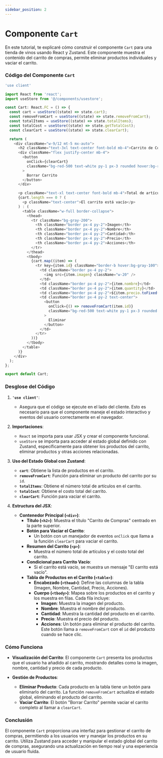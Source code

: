 ```yaml
---
sidebar_position: 2
---
```

#  Componente `Cart`

En este tutorial, te explicaré cómo construir el componente `Cart` para una tienda de vinos usando React y Zustand. Este componente muestra el contenido del carrito de compras, permite eliminar productos individuales y vaciar el carrito.

### Código del Componente `Cart`

```typescript
'use client'

import React from 'react';
import useStore from '@/components/usestore';

const Cart: React.FC = () => {
  const cart = useStore((state) => state.cart);
  const removeFromCart = useStore((state) => state.removeFromCart);
  const totalItems = useStore((state) => state.totalItems);
  const totalCost = useStore((state) => state.getTotalCost); 
  const clearCart = useStore((state) => state.clearCart);

  return (
    <div className="w-9/12 mt-5 mx-auto">
      <h2 className="text-3xl text-center font-bold mb-4">Carrito de Compras</h2>
      <div className="flex justify-center mb-4">
        <button
          onClick={clearCart}
          className="bg-red-500 text-white py-1 px-3 rounded hover:bg-red-600 transition-colors"
        >
          Borrar Carrito
        </button>
      </div>

      <p className="text-xl text-center font-bold mb-4">Total de artículos: {totalItems} Costo: ${totalCost().toFixed(2)}</p>
      {cart.length === 0 ? (
        <p className="text-center">El carrito está vacío</p>
      ) : (
        <table className="w-full border-collapse">
          <thead>
            <tr className="bg-gray-200">
              <th className="border px-4 py-2">Imagen</th>
              <th className="border px-4 py-2">Nombre</th>
              <th className="border px-4 py-2">Cantidad</th>
              <th className="border px-4 py-2">Precio</th>
              <th className="border px-4 py-2">Acciones</th>
            </tr>
          </thead>
          <tbody>
            {cart.map((item) => (
              <tr key={item.id} className="border-b hover:bg-gray-100">
                <td className="border px-4 py-2">
                  <img src={item.imagen} className="w-20" />
                </td>
                <td className="border px-4 py-2">{item.nombre}</td>
                <td className="border px-4 py-2">{item.quantity}</td>
                <td className="border px-4 py-2">${item.precio.toFixed(2)}</td>
                <td className="border px-4 py-2 text-center">
                  <button
                    onClick={() => removeFromCart(item.id)}
                    className="bg-red-500 text-white py-1 px-3 rounded hover:bg-red-600 transition-colors"
                  >
                    Eliminar
                  </button>
                </td>
              </tr>
            ))}
          </tbody>
        </table>
      )}
    </div>
  );
};

export default Cart;
```

### Desglose del Código

1. **`'use client'`**:
   - Asegura que el código se ejecute en el lado del cliente. Esto es necesario para que el componente maneje el estado interactivo y eventos del usuario correctamente en el navegador.

2. **Importaciones**:
   - `React` se importa para usar JSX y crear el componente funcional.
   - `useStore` se importa para acceder al estado global definido con Zustand, específicamente para obtener los productos del carrito, eliminar productos y otras acciones relacionadas.

3. **Uso del Estado Global con Zustand**:
   - **`cart`**: Obtiene la lista de productos en el carrito.
   - **`removeFromCart`**: Función para eliminar un producto del carrito por su `id`.
   - **`totalItems`**: Obtiene el número total de artículos en el carrito.
   - **`totalCost`**: Obtiene el costo total del carrito.
   - **`clearCart`**: Función para vaciar el carrito.

4. **Estructura del JSX**:
   - **Contenedor Principal (`<div>`)**:
     - **Título (`<h2>`)**: Muestra el título "Carrito de Compras" centrado en la parte superior.
     - **Botón para Vaciar el Carrito**:
       - Un botón con un manejador de eventos `onClick` que llama a la función `clearCart` para vaciar el carrito.
     - **Resumen del Carrito (`<p>`)**:
       - Muestra el número total de artículos y el costo total del carrito.
     - **Condicional para Carrito Vacío**:
       - Si el carrito está vacío, se muestra un mensaje "El carrito está vacío".
     - **Tabla de Productos en el Carrito (`<table>`)**:
       - **Encabezado (`<thead>`)**: Define las columnas de la tabla (Imagen, Nombre, Cantidad, Precio, Acciones).
       - **Cuerpo (`<tbody>`)**: Mapea sobre los productos en el carrito y los muestra en filas. Cada fila incluye:
         - **Imagen**: Muestra la imagen del producto.
         - **Nombre**: Muestra el nombre del producto.
         - **Cantidad**: Muestra la cantidad del producto en el carrito.
         - **Precio**: Muestra el precio del producto.
         - **Acciones**: Un botón para eliminar el producto del carrito. Este botón llama a `removeFromCart` con el `id` del producto cuando se hace clic.

### Cómo Funciona

- **Visualización del Carrito**:
  El componente `Cart` presenta los productos que el usuario ha añadido al carrito, mostrando detalles como la imagen, nombre, cantidad y precio de cada producto.

- **Gestión de Productos**:
  - **Eliminar Producto**: Cada producto en la tabla tiene un botón para eliminarlo del carrito. La función `removeFromCart` actualiza el estado global, eliminando el producto del carrito.
  - **Vaciar Carrito**: El botón "Borrar Carrito" permite vaciar el carrito completo al llamar a `clearCart`.

### Conclusión

El componente `Cart` proporciona una interfaz para gestionar el carrito de compras, permitiendo a los usuarios ver y manejar los productos en su carrito. Utiliza Zustand para acceder y manipular el estado global del carrito de compras, asegurando una actualización en tiempo real y una experiencia de usuario fluida.